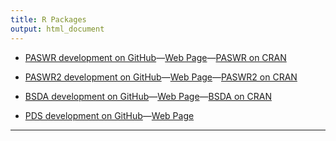 ```yaml
---
title: R Packages
output: html_document
---
```



* [PASWR development on GitHub](https://github.com/alanarnholt/PASWR)---[Web Page](https://alanarnholt.github.io/PASWR)---[PASWR on CRAN](https://cran.r-project.org/web/packages/PASWR/index.html)

* [PASWR2 development on GitHub](https://github.com/alanarnholt/PASWR2)---[Web Page](https://alanarnholt.github.io/PASWR2)---[PASWR2 on CRAN](https://cran.r-project.org/web/packages/PASWR2/index.html)
* [BSDA development on GitHub](https://github.com/alanarnholt/BSDA)---[Web Page](https://alanarnholt.github.io/BSDA)---[BSDA on CRAN](https://cran.r-project.org/web/packages/BSDA/index.html)
* [PDS development on GitHub](https://github.com/alanarnholt/PDS)---[Web Page](https://alanarnholt.github.io/PDS)

* * *